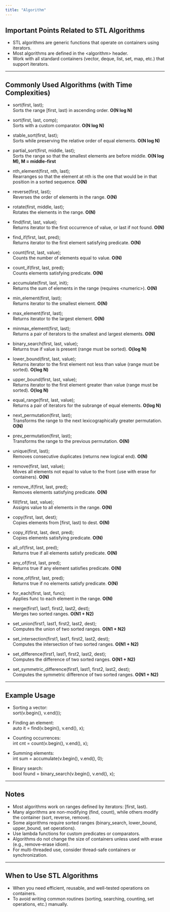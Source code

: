 ```yaml
---
title: "Algorithm"
---
```


## Important Points Related to STL Algorithms

- STL algorithms are generic functions that operate on containers using iterators.
- Most algorithms are defined in the &lt;algorithm&gt; header.
- Work with all standard containers (vector, deque, list, set, map, etc.) that support iterators.

---

## Commonly Used Algorithms (with Time Complexities)

- sort(first, last);  
  Sorts the range [first, last) in ascending order. **O(N log N)**

- sort(first, last, comp);  
  Sorts with a custom comparator. **O(N log N)**

- stable_sort(first, last);  
  Sorts while preserving the relative order of equal elements. **O(N log N)**

- partial_sort(first, middle, last);  
  Sorts the range so that the smallest elements are before middle. **O(N log M), M = middle-first**

- nth_element(first, nth, last);  
  Rearranges so that the element at nth is the one that would be in that position in a sorted sequence. **O(N)**

- reverse(first, last);  
  Reverses the order of elements in the range. **O(N)**

- rotate(first, middle, last);  
  Rotates the elements in the range. **O(N)**

- find(first, last, value);  
  Returns iterator to the first occurrence of value, or last if not found. **O(N)**

- find_if(first, last, pred);  
  Returns iterator to the first element satisfying predicate. **O(N)**

- count(first, last, value);  
  Counts the number of elements equal to value. **O(N)**

- count_if(first, last, pred);  
  Counts elements satisfying predicate. **O(N)**

- accumulate(first, last, init);  
  Returns the sum of elements in the range (requires &lt;numeric&gt;). **O(N)**

- min_element(first, last);  
  Returns iterator to the smallest element. **O(N)**

- max_element(first, last);  
  Returns iterator to the largest element. **O(N)**

- minmax_element(first, last);  
  Returns a pair of iterators to the smallest and largest elements. **O(N)**

- binary_search(first, last, value);  
  Returns true if value is present (range must be sorted). **O(log N)**

- lower_bound(first, last, value);  
  Returns iterator to the first element not less than value (range must be sorted). **O(log N)**

- upper_bound(first, last, value);  
  Returns iterator to the first element greater than value (range must be sorted). **O(log N)**

- equal_range(first, last, value);  
  Returns a pair of iterators for the subrange of equal elements. **O(log N)**

- next_permutation(first, last);  
  Transforms the range to the next lexicographically greater permutation. **O(N)**

- prev_permutation(first, last);  
  Transforms the range to the previous permutation. **O(N)**

- unique(first, last);  
  Removes consecutive duplicates (returns new logical end). **O(N)**

- remove(first, last, value);  
  Moves all elements not equal to value to the front (use with erase for containers). **O(N)**

- remove_if(first, last, pred);  
  Removes elements satisfying predicate. **O(N)**

- fill(first, last, value);  
  Assigns value to all elements in the range. **O(N)**

- copy(first, last, dest);  
  Copies elements from [first, last) to dest. **O(N)**

- copy_if(first, last, dest, pred);  
  Copies elements satisfying predicate. **O(N)**

- all_of(first, last, pred);  
  Returns true if all elements satisfy predicate. **O(N)**

- any_of(first, last, pred);  
  Returns true if any element satisfies predicate. **O(N)**

- none_of(first, last, pred);  
  Returns true if no elements satisfy predicate. **O(N)**

- for_each(first, last, func);  
  Applies func to each element in the range. **O(N)**

- merge(first1, last1, first2, last2, dest);  
  Merges two sorted ranges. **O(N1 + N2)**

- set_union(first1, last1, first2, last2, dest);  
  Computes the union of two sorted ranges. **O(N1 + N2)**

- set_intersection(first1, last1, first2, last2, dest);  
  Computes the intersection of two sorted ranges. **O(N1 + N2)**

- set_difference(first1, last1, first2, last2, dest);  
  Computes the difference of two sorted ranges. **O(N1 + N2)**

- set_symmetric_difference(first1, last1, first2, last2, dest);  
  Computes the symmetric difference of two sorted ranges. **O(N1 + N2)**

---

## Example Usage

- Sorting a vector:  
  sort(v.begin(), v.end());

- Finding an element:  
  auto it = find(v.begin(), v.end(), x);

- Counting occurrences:  
  int cnt = count(v.begin(), v.end(), x);

- Summing elements:  
  int sum = accumulate(v.begin(), v.end(), 0);

- Binary search:  
  bool found = binary_search(v.begin(), v.end(), x);

---

## Notes

- Most algorithms work on ranges defined by iterators: [first, last).
- Many algorithms are non-modifying (find, count), while others modify the container (sort, reverse, remove).
- Some algorithms require sorted ranges (binary_search, lower_bound, upper_bound, set operations).
- Use lambda functions for custom predicates or comparators.
- Algorithms do not change the size of containers unless used with erase (e.g., remove-erase idiom).
- For multi-threaded use, consider thread-safe containers or synchronization.

---

## When to Use STL Algorithms

- When you need efficient, reusable, and well-tested operations on containers.
- To avoid writing common routines (sorting, searching, counting, set operations, etc.) manually.
